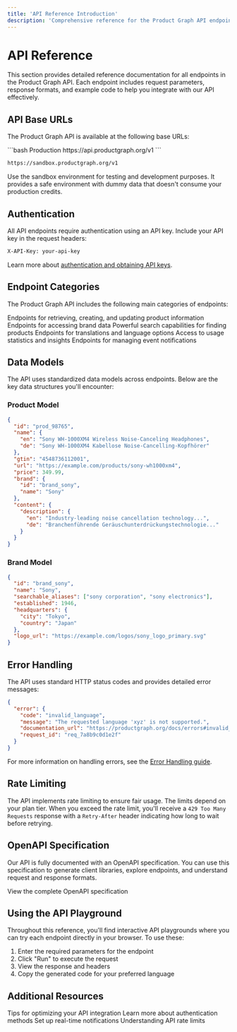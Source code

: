 ```yaml
---
title: 'API Reference Introduction'
description: 'Comprehensive reference for the Product Graph API endpoints'
---
```


# API Reference

This section provides detailed reference documentation for all endpoints in the Product Graph API. Each endpoint includes request parameters, response formats, and example code to help you integrate with our API effectively.

## API Base URLs

The Product Graph API is available at the following base URLs:

<CodeGroup>
```bash Production
https://api.productgraph.org/v1
```

```bash Sandbox
https://sandbox.productgraph.org/v1
```
</CodeGroup>

<Note>
  Use the sandbox environment for testing and development purposes. It provides a safe environment with dummy data that doesn't consume your production credits.
</Note>

## Authentication

All API endpoints require authentication using an API key. Include your API key in the request headers:

```bash
X-API-Key: your-api-key
```

Learn more about [authentication and obtaining API keys](/product-graph/authentication).

## Endpoint Categories

The Product Graph API includes the following main categories of endpoints:

<CardGroup cols={2}>
  <Card title="Products" icon="box" href="#product-endpoints">
    Endpoints for retrieving, creating, and updating product information
  </Card>
  <Card title="Brands" icon="tag" href="#brand-endpoints">
    Endpoints for accessing brand data
  </Card>
  <Card title="Search" icon="magnifying-glass" href="#search-endpoints">
    Powerful search capabilities for finding products
  </Card>
  <Card title="Multilanguage" icon="language" href="#multilanguage-endpoints">
    Endpoints for translations and language options
  </Card>
  <Card title="Analytics" icon="chart-mixed" href="#analytics-endpoints">
    Access to usage statistics and insights
  </Card>
  <Card title="Webhooks" icon="bell" href="#webhook-endpoints">
    Endpoints for managing event notifications
  </Card>
</CardGroup>

## Data Models

The API uses standardized data models across endpoints. Below are the key data structures you'll encounter:

### Product Model

```json
{
  "id": "prod_98765",
  "name": {
    "en": "Sony WH-1000XM4 Wireless Noise-Canceling Headphones",
    "de": "Sony WH-1000XM4 Kabellose Noise-Cancelling-Kopfhörer"
  },
  "gtin": "4548736112001",
  "url": "https://example.com/products/sony-wh1000xm4",
  "price": 349.99,
  "brand": {
    "id": "brand_sony",
    "name": "Sony"
  },
  "content": {
    "description": {
      "en": "Industry-leading noise cancellation technology...",
      "de": "Branchenführende Geräuschunterdrückungstechnologie..."
    }
  }
}
```

### Brand Model

```json
{
  "id": "brand_sony",
  "name": "Sony",
  "searchable_aliases": ["sony corporation", "sony electronics"],
  "established": 1946,
  "headquarters": {
    "city": "Tokyo",
    "country": "Japan"
  },
  "logo_url": "https://example.com/logos/sony_logo_primary.svg"
}
```

## Error Handling

The API uses standard HTTP status codes and provides detailed error messages:

```json
{
  "error": {
    "code": "invalid_language",
    "message": "The requested language 'xyz' is not supported.",
    "documentation_url": "https://productgraph.org/docs/errors#invalid_language",
    "request_id": "req_7a8b9c0d1e2f"
  }
}
```

For more information on handling errors, see the [Error Handling guide](/product-graph/error-handling).

## Rate Limiting

The API implements rate limiting to ensure fair usage. The limits depend on your plan tier. When you exceed the rate limit, you'll receive a `429 Too Many Requests` response with a `Retry-After` header indicating how long to wait before retrying.

## OpenAPI Specification

Our API is fully documented with an OpenAPI specification. You can use this specification to generate client libraries, explore endpoints, and understand request and response formats.

<Card title="OpenAPI Specification" icon="file-code" href="/api-reference/openapi.json">
  View the complete OpenAPI specification
</Card>

## Using the API Playground

Throughout this reference, you'll find interactive API playgrounds where you can try each endpoint directly in your browser. To use these:

1. Enter the required parameters for the endpoint
2. Click "Run" to execute the request
3. View the response and headers
4. Copy the generated code for your preferred language

## Additional Resources

<CardGroup cols={2}>
  <Card title="Best Practices" icon="lightbulb" href="/product-graph/best-practices">
    Tips for optimizing your API integration
  </Card>
  <Card title="Authentication" icon="key" href="/product-graph/authentication">
    Learn more about authentication methods
  </Card>
  <Card title="Webhooks" icon="bell" href="/product-graph/webhooks">
    Set up real-time notifications
  </Card>
  <Card title="Rate Limits" icon="gauge-high" href="/product-graph/authentication#rate-limits">
    Understanding API rate limits
  </Card>
</CardGroup>

